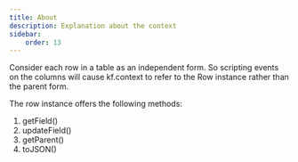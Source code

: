 ```yaml
---
title: About
description: Explanation about the context
sidebar:
    order: 13
---
```


Consider each row in a table as an independent form. So scripting events on the columns will cause kf.context to refer to the Row instance rather than the parent form.

The row instance offers the following methods:

1. getField()
2. updateField()
3. getParent()
4. toJSON()

